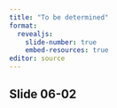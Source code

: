 ```yaml
---
title: "To be determined"
format: 
  revealjs:
    slide-number: true
    embed-resources: true
editor: source
---
```


## Slide 06-02

::: notes

:::

